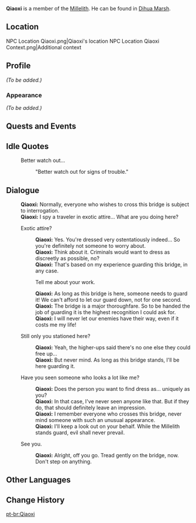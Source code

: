 {{Meta
<!-- REMOVE THIS TEMPLATE AFTER ADDING MISSING INFO -->
|missing_NPC_profile  = yes
}}
{{Character Infobox
|image            = NPC Qiaoxi.png
|region           = Liyue
|location         = Liyue
|title            = Millelith
|affiliation      = Millelith
|type             = Open-World NPC
}}
'''Qiaoxi''' is a member of the [[Millelith]]. He can be found in [[Dihua Marsh]].
==Location==
<gallery>
NPC Location Qiaoxi.png|Qiaoxi's location
NPC Location Qiaoxi Context.png|Additional context
</gallery>

==Profile==
<!-- detailed story/lore information goes here -->
''(To be added.)''

===Appearance===
''(To be added.)''

==Quests and Events==
{{Quests and Events}}

==Idle Quotes==
{{Dialogue Start}}
: {{DIcon|Idle}} Better watch out...
:: {{A|VO Qiaoxi 01.ogg}} "Better watch out for signs of trouble."
{{Dialogue End}}

==Dialogue==
{{Dialogue Start}}
:'''Qiaoxi:''' Normally, everyone who wishes to cross this bridge is subject to interrogation.
:'''Qiaoxi:''' I spy a traveler in exotic attire... What are you doing here?
:{{DIcon}} Exotic attire?
::'''Qiaoxi:''' Yes. You're dressed very ostentatiously indeed... So you're definitely not someone to worry about.
::'''Qiaoxi:''' Think about it. Criminals would want to dress as discreetly as possible, no?
::'''Qiaoxi:''' That's based on my experience guarding this bridge, in any case.
::{{DIcon}} Tell me about your work.
::'''Qiaoxi:''' As long as this bridge is here, someone needs to guard it! We can't afford to let our guard down, not for one second.
::'''Qiaoxi:''' The bridge is a major thoroughfare. So to be handed the job of guarding it is the highest recognition I could ask for.
::'''Qiaoxi:''' I will never let our enemies have their way, even if it costs me my life!
:{{DIcon}} Still only you stationed here?
::'''Qiaoxi:''' Yeah, the higher-ups said there's no one else they could free up...
::'''Qiaoxi:''' But never mind. As long as this bridge stands, I'll be here guarding it.
:{{DIcon}} Have you seen someone who looks a lot like me?
::'''Qiaoxi:''' Does the person you want to find dress as... uniquely as you?
::'''Qiaoxi:''' In that case, I've never seen anyone like that. But if they do, that should definitely leave an impression.
::'''Qiaoxi:''' I remember everyone who crosses this bridge, never mind someone with such an unusual appearance.
::'''Qiaoxi:''' I'll keep a look out on your behalf. While the Millelith stands guard, evil shall never prevail.
:{{DIcon}} See you.
::'''Qiaoxi:''' Alright, off you go. Tread gently on the bridge, now. Don't step on anything.
{{Dialogue End}}

==Other Languages==
{{Other Languages
|default_hidden = 1
|en      = Qiaoxi
|zhs     = 桥西
|zhs_rm  = Qiáoxī
|zht     = 橋西
|zht_rm  = Qiáoxī
|ja      = 橋西
|ja_rm   = Kyousei{{Assumed}}
|ko      = 교서
|es      = Chiaoxi
|fr      = Qiaoxi
|ru      = Цяо Си
|th      = Qiaoxi
|vi      = Qiaoxi
|de      = Qiaoxi
|id      = Qiaoxi
|pt      = Qiaoxi
|tr      = Qiaoxi
|it      = Qiaoxi
}}

==Change History==
{{Change History|1.0}}

[[pt-br:Qiaoxi]]